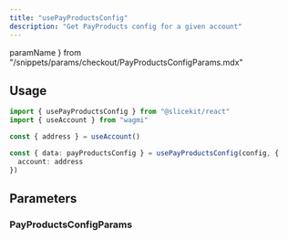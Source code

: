 ```yaml
---
title: "usePayProductsConfig"
description: "Get PayProducts config for a given account"
---
```



  paramName
} from "/snippets/params/checkout/PayProductsConfigParams.mdx"

## Usage

```ts
import { usePayProductsConfig } from "@slicekit/react"
import { useAccount } from "wagmi"

const { address } = useAccount()

const { data: payProductsConfig } = usePayProductsConfig(config, {
  account: address
})
```

<ActionHookNote paramName="payProductsConfig" />

## Parameters

<WagmiConfigParams />
<GenericParam paramName={paramName} />

### PayProductsConfigParams

<PayProductsConfigParams isReact={true} />
